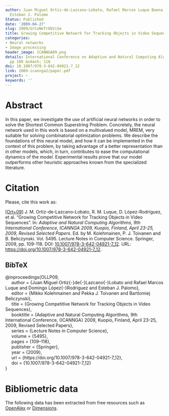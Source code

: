 ```yaml
---
author: Juan Miguel Ortiz-de-Lazcano-Lobato, Rafael Marcos Luque Baena, Domingo López-Rodríguez,
  Esteban J. Palomo
Status: Published
date: '2009-04-27'
slug: 2009/GrCoNeTrObViSe
title: Growing Competitive Network for Tracking Objects in Video Sequences
categories:
- Neural networks
- Image processing
header_image: ICANNGA09.png
details: International Conference on Adaptive and Natural Computing Algorithms 2009,
  pp 109 &ndash; 118
doi: 10.1007/978-3-642-04921-7_12
link: 2009-icannga2/paper.pdf
project: ~
keywords: ''
---
```



# Abstract


In this paper, we investigate the use of artificial neural networks in order to solve the Shortest Common Superstring Problem. Concretely, the neural network used in this work is based on a multivalued model, MREM, very suitable for solving combinatorial optimization problems. We describe the foundations of this neural  model, and how it can be implemented in the context of this problem, by taking advantage of a better representation than in other models, which, in turn, contributes to ease the computational dynamics of the model. Experimental results prove that our model outperforms other heuristic approaches known from the specialized literature.













# Citation
Please, cite this work as:


<a name=bib-OLLP09></a>[[Ort+09]](#cite-OLLP09) J. M. Ortiz-de-Lazcano-Lobato, R. M. Luque, D. López-Rodríguez, et al. “Growing Competitive Network for Tracking Objects in Video Sequences”. In: _Adaptive and Natural Computing Algorithms, 9th International Conference, ICANNGA 2009, Kuopio, Finland, April 23-25, 2009, Revised Selected Papers_. Ed. by M. Kolehmainen, P. J. Toivanen and B. Beliczynski. Vol. 5495. Lecture Notes in Computer Science. Springer, 2009, pp. 109-118. DOI: [10.1007/978-3-642-04921-7_12](https://doi.org/10.1007%2F978-3-642-04921-7_12). URL: [https://doi.org/10.1007/978-3-642-04921-7\_12](https://doi.org/10.1007/978-3-642-04921-7\_12).

::: {.callout-note appearance="minimal" collapse=true}

## BibTeX

@inproceedings{OLLP09,<br>&nbsp;&nbsp;&nbsp;&nbsp;  author    = {Juan Miguel Ortiz{-}de{-}Lazcano{-}Lobato and Rafael Marcos Luque and Domingo López{-}Rodríguez and Esteban J. Palomo},<br>&nbsp;&nbsp;&nbsp;&nbsp;  editor    = {Mikko Kolehmainen and Pekka J. Toivanen and Bartlomiej Beliczynski},<br>&nbsp;&nbsp;&nbsp;&nbsp;  title     = {Growing Competitive Network for Tracking Objects in Video Sequences},<br>&nbsp;&nbsp;&nbsp;&nbsp;  booktitle = {Adaptive and Natural Computing Algorithms, 9th International Conference, {ICANNGA} 2009, Kuopio, Finland, April 23-25, 2009, Revised Selected Papers},<br>&nbsp;&nbsp;&nbsp;&nbsp;  series    = {Lecture Notes in Computer Science},<br>&nbsp;&nbsp;&nbsp;&nbsp;  volume    = {5495},<br>&nbsp;&nbsp;&nbsp;&nbsp;  pages     = {109--118},<br>&nbsp;&nbsp;&nbsp;&nbsp;  publisher = {Springer},<br>&nbsp;&nbsp;&nbsp;&nbsp;  year      = {2009},<br>&nbsp;&nbsp;&nbsp;&nbsp;  url       = {https://doi.org/10.1007/978-3-642-04921-7\_12},<br>&nbsp;&nbsp;&nbsp;&nbsp;  doi       = {10.1007/978-3-642-04921-7_12}<br>}

:::



# Bibliometric data


The following data has been extracted from free resources such as [OpenAlex](https://openalex.org/) or [Dimensions](https://app.dimensions.ai/).

<div style="display: flex; justify-content: center; align-items: center; height: 100%;">
<span class="__dimensions_badge_embed__" data-doi="10.1007/978-3-642-04921-7_12" data-legend="always"></span></div><script async src="https://badge.dimensions.ai/badge.js" charset="utf-8"></script>

<div style="display: flex; justify-content: center; align-items: center; height: 100%;">
<a href="https://plu.mx/plum/a/?doi=10.1007/978-3-642-04921-7_12" class="plumx-details" data-site="plum" data-hide-when-empty="true">Growing Competitive Network for Tracking Objects in Video Sequences</a></div>


## Cites

The following graph plots the number of cites received by this work from its publication, on a yearly basis.

```r
#| echo: false
#| results: asis
#| warning: false
#| message: false
source(here::here('scripts', 'manage_publications.R'))
df <- readRDS('citation_history.rds')
plot_citation_history(df)
```



## Papers citing this work

The following is a non-exhaustive list of papers that cite this work:


<a name=bib-Kaushal_2018></a>[[1]](#cite-Kaushal_2018) M. Kaushal, B. S. Khehra, and A. Sharma. “Soft Computing based object detection and tracking approaches: State-of-the-Art survey”. In: _Applied Soft Computing_ 70 (Sep. 2018), p. 423–464. ISSN: 1568-4946. DOI: [10.1016/j.asoc.2018.05.023](https://doi.org/10.1016%2Fj.asoc.2018.05.023). URL: [http://dx.doi.org/10.1016/j.asoc.2018.05.023](http://dx.doi.org/10.1016/j.asoc.2018.05.023).


